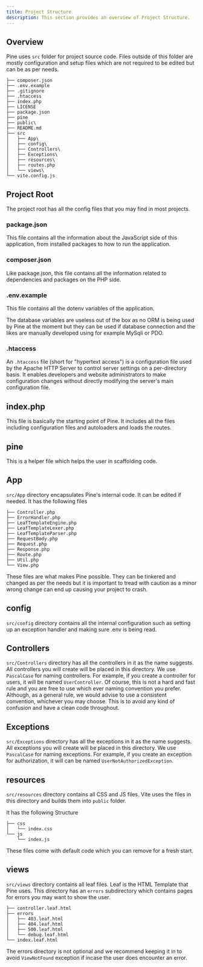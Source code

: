 ```yaml
---
title: Project Structure
description: This section provides an overview of Project Structure.
---
```


## Overview

Pine uses `src` folder for project source code. Files outside of this folder are mostly configuration and setup files which are not required to be edited but can be as per needs.

```plaintext
├── composer.json
├── .env.example
├── .gitignore
├── .htaccess
├── index.php
├── LICENSE
├── package.json
├── pine
├── public\
├── README.md
├── src
│   ├── App\
│   ├── config\
│   ├── Controllers\
│   ├── Exceptions\
│   ├── resources\
│   ├── routes.php
│   └── views\
└── vite.config.js
```

## Project Root

The project root has all the config files that you may find in most projects.

### package.json

This file contains all the information about the JavaScript side of this application, from installed packages to how to run the application.

### composer.json

Like package.json, this file contains all the information related to dependencies and packages on the PHP side.

### .env.example

This file contains all the dotenv variables of the application.

<Note title="Info"> 
The database variables are useless out of the box as no ORM is being used by Pine at the moment but they can be used if database connection and the likes are manually developed using for example MySqli or PDO.
</Note>

### .htaccess

An `.htaccess` file (short for "hypertext access") is a configuration file used by the Apache HTTP Server to control server settings on a per-directory basis. It enables developers and website administrators to make configuration changes without directly modifying the server's main configuration file.

## index.php

This file is basically the starting point of Pine. It includes all the files including configuration files and autoloaders and loads the routes.

## pine

This is a helper file which helps the user in scaffolding code.

## App

`src/App` directory encapsulates Pine's internal code. It can be edited if needed. It has the following files

```plaintext
├── Controller.php
├── ErrorHandler.php
├── LeafTemplateEngine.php
├── LeafTemplateLexer.php
├── LeafTemplateParser.php
├── RequestBody.php
├── Request.php
├── Response.php
├── Route.php
├── Util.php
└── View.php
```

These files are what makes Pine possible. They can be tinkered and changed as per the needs but it is important to tread with caution as a minor wrong change can end up causing your project to crash.

## config

`src/config` directory contains all the internal configuration such as setting up an exception handler and making sure .env is being read.

## Controllers

`src/Controllers` directory has all the controllers in it as the name suggests. All controllers you will create will be placed in this directory. We use `PascalCase` for naming controllers. For example, if you create a controller for users, it will be named `UserController`. Of course, this is not a hard and fast rule and you are free to use which ever naming convention you prefer. Although, as a general rule, we would advise to use a consistent convention, whichever you may choose. This is to avoid any kind of confusion and have a clean code throughout.

## Exceptions

`src/Exceptions` directory has all the exceptions in it as the name suggests. All exceptions you will create will be placed in this directory. We use `PascalCase` for naming exceptions. For example, if you create an exception for authorization, it will can be named `UserNotAuthorizedException`.

## resources

`src/resources` directory contains all CSS and JS files. Vite uses the files in this directory and builds them into `public` folder.

It has the following Structure

```plaintext
├── css
│   └── index.css
└── js
    └── index.js
```

These files come with default code which you can remove for a fresh start.

## views

`src/views` directory contains all leaf files. Leaf is the HTML Template that Pine uses. This directory has an `errors` subdirectory which contains pages for errors you may want to show the user.

```plaintext
├── controller.leaf.html
├── errors
│   ├── 403.leaf.html
│   ├── 404.leaf.html
│   ├── 500.leaf.html
│   └── debug.leaf.html
└── index.leaf.html
```

The errors directory is not optional and we recommend keeping it in to avoid `ViewNotFound` exception if incase the user does encounter an error.

